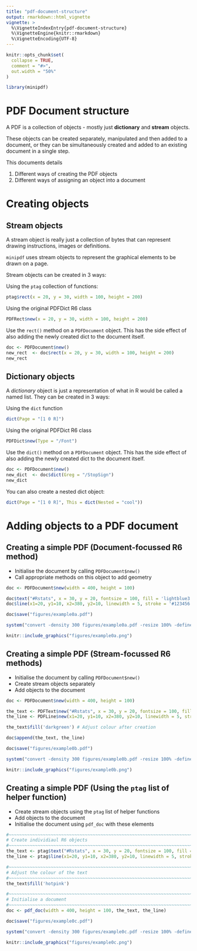 ```yaml
---
title: "pdf-document-structure"
output: rmarkdown::html_vignette
vignette: >
  %\VignetteIndexEntry{pdf-document-structure}
  %\VignetteEngine{knitr::rmarkdown}
  %\VignetteEncoding{UTF-8}
---
```


```r
knitr::opts_chunk$set(
  collapse = TRUE,
  comment = "#>",
  out.width = "50%"
)
```

```r
library(minipdf)
```



# PDF Document structure

A PDF is a collection of objects - mostly just **dictionary** and
**stream** objects.

These objects can be created separately, manipulated and then added to a document, 
or they can be simultaneously created and added to an existing document in a single step.

This documents details

1. Different ways of creating the PDF objects
2. Different ways of assigning an object into a document

# Creating objects

## Stream objects

A stream object is really just a collection of bytes that can represent drawing 
instructions, images or definitions.

`minipdf` uses stream objects to represent the graphical elements to be drawn on a page.

Stream objects can be created in 3 ways:

Using the `ptag` collection of functions:

```r
ptag$rect(x = 20, y = 30, width = 100, height = 200)
```


Using the original PDFDict R6 class

```r
PDFRect$new(x = 20, y = 30, width = 100, height = 200)
```


Use the `rect()` method on a `PDFDocument` object. This has the side effect of
also adding the newly created dict to the document itself.

```r
doc <- PDFDocument$new()
new_rect  <- doc$rect(x = 20, y = 30, width = 100, height = 200)
new_rect
```


## Dictionary objects
A *dictionary* object is just a representation of what in R would be called a named list.
They can be created in 3 ways:

Using the `dict` function

```r
dict(Page = "[1 0 R]")
```


Using the original PDFDict R6 class

```r
PDFDict$new(Type = "/Font")
```


Use the `dict()` method on a `PDFDocument` object. This has the side effect of
also adding the newly created dict to the document itself.

```r
doc <- PDFDocument$new()
new_dict  <- doc$dict(Greg = "/StopSign")
new_dict
```


You can also create a nested dict object:

```r
dict(Page = "[1 0 R]", This = dict(Nested = "cool"))
```


# Adding objects to a PDF document


## Creating a simple PDF (Document-focussed R6 method)

* Initialise the document by calling `PDFDocument$new()`
* Call appropriate methods on this object to add geometry

```r
doc <- PDFDocument$new(width = 400, height = 100)

doc$text("#Rstats", x = 30, y = 20, fontsize = 100, fill = 'lightblue3')
doc$line(x1=20, y1=10, x2=380, y2=10, linewidth = 5, stroke = '#123456')

doc$save("figures/example0a.pdf")
```


```r
system("convert -density 300 figures/example0a.pdf -resize 100% -define png:exclude-chunks=date,time figures/example0a.png")
```

```r
knitr::include_graphics("figures/example0a.png")
```




## Creating a simple PDF (Stream-focussed R6 methods)

* Initialise the document by calling `PDFDocument$new()`
* Create stream objects separately
* Add objects to the document

```r
doc <- PDFDocument$new(width = 400, height = 100)

the_text <- PDFText$new("#Rstats", x = 30, y = 20, fontsize = 100, fill = 'lightblue3')
the_line <- PDFLine$new(x1=20, y1=10, x2=380, y2=10, linewidth = 5, stroke = '#123456')

the_text$fill('darkgreen') # Adjust colour after creation

doc$append(the_text, the_line)

doc$save("figures/example0b.pdf")
```



```r
system("convert -density 300 figures/example0b.pdf -resize 100% -define png:exclude-chunks=date,time figures/example0b.png")
```

```r
knitr::include_graphics("figures/example0b.png")
```



## Creating a simple PDF (Using the `ptag` list of helper function)

* Create stream objects using the `ptag` list of helper functions
* Add objects to the document
* Initialise the document using `pdf_doc` with these elements

```r
#~~~~~~~~~~~~~~~~~~~~~~~~~~~~~~~~~~~~~~~~~~~~~~~~~~~~~~~~~~~~~~~~~~~~~~~~~~~~~~
# Create individiaul R6 objects
#~~~~~~~~~~~~~~~~~~~~~~~~~~~~~~~~~~~~~~~~~~~~~~~~~~~~~~~~~~~~~~~~~~~~~~~~~~~~~~
the_text <- ptag$text("#Rstats", x = 30, y = 20, fontsize = 100, fill = 'lightblue3')
the_line <- ptag$line(x1=20, y1=10, x2=380, y2=10, linewidth = 5, stroke = '#123456')

#~~~~~~~~~~~~~~~~~~~~~~~~~~~~~~~~~~~~~~~~~~~~~~~~~~~~~~~~~~~~~~~~~~~~~~~~~~~~~~
# Adjust the colour of the text
#~~~~~~~~~~~~~~~~~~~~~~~~~~~~~~~~~~~~~~~~~~~~~~~~~~~~~~~~~~~~~~~~~~~~~~~~~~~~~~
the_text$fill('hotpink')

#~~~~~~~~~~~~~~~~~~~~~~~~~~~~~~~~~~~~~~~~~~~~~~~~~~~~~~~~~~~~~~~~~~~~~~~~~~~~~~
# Initialise a document
#~~~~~~~~~~~~~~~~~~~~~~~~~~~~~~~~~~~~~~~~~~~~~~~~~~~~~~~~~~~~~~~~~~~~~~~~~~~~~~
doc <- pdf_doc(width = 400, height = 100, the_text, the_line)

doc$save("figures/example0c.pdf")
```



```r
system("convert -density 300 figures/example0c.pdf -resize 100% -define png:exclude-chunks=date,time figures/example0c.png")
```

```r
knitr::include_graphics("figures/example0c.png")
```





